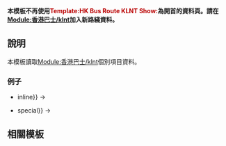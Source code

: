 <includeonly><!-- 在這裡加入模板的保護標識 --></includeonly><noinclude>{{Documentation subpage}}</noinclude>
<!-- 在本行下編輯模板說明 -->

{{esoteric}}

'''本模板不再使用<span style=color:#ba0000>Template:HK Bus Route KLNT Show:</span>為開首的資料頁。請在[[Module:香港巴士/klnt]]加入新路綫資料。'''

== 說明 ==
本模板讀取[[Module:香港巴士/klnt]]個別項目資料。

=== 例子 ===
* {{tl|HK Bus Route KLNT|3D{{!}}inline}} → {{HK Bus Route KLNT|3D|inline}}
* {{tl|HK Bus Route KLNT|3D{{!}}special}} → {{HK Bus Route KLNT|3D|special}}

== 相關模板 ==
{{HK Bus Table List}}